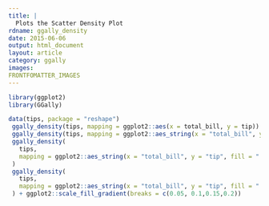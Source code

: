 ---
title: |
  Plots the Scatter Density Plot
rdname: ggally_density
date: 2015-06-06
output: html_document
layout: article
category: ggally
images:
FRONTFOMATTER_IMAGES
---

```{r, echo = FALSE, message = FALSE}
library(ggplot2)
library(GGally)
```

```{r ggally_density, cache = TRUE}

data(tips, package = "reshape")
 ggally_density(tips, mapping = ggplot2::aes(x = total_bill, y = tip))
 ggally_density(tips, mapping = ggplot2::aes_string(x = "total_bill", y = "tip"))
 ggally_density(
   tips,
   mapping = ggplot2::aes_string(x = "total_bill", y = "tip", fill = "..level..")
 )
 ggally_density(
   tips,
   mapping = ggplot2::aes_string(x = "total_bill", y = "tip", fill = "..level..")
 ) + ggplot2::scale_fill_gradient(breaks = c(0.05, 0.1,0.15,0.2))



```